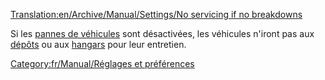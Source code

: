 [[Translation:en/Archive/Manual/Settings/No servicing if no breakdowns]]


Si les [[fr/Archive/Manual/Settings/Difficulté#pannes-de-vehicules|pannes de véhicules]] sont désactivées, les véhicules n'iront pas aux [[fr/Manual/Dépôts|dépôts]] ou aux [[fr/Manual/Dépôts|hangars]] pour leur entretien.

[[Category:fr/Manual/Réglages et préférences]]
{{fr/Manual/Amorce}}